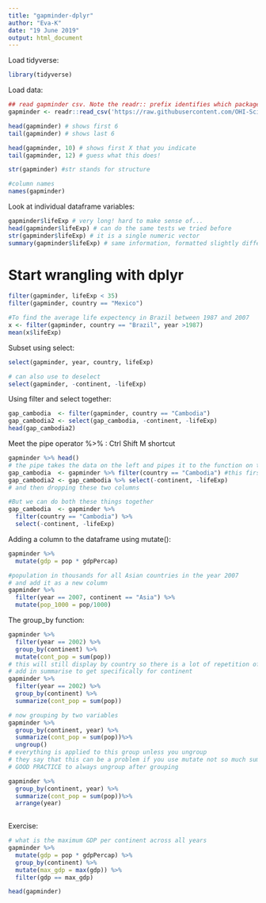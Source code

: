 ```yaml
---
title: "gapminder-dplyr"
author: "Eva-K"
date: "19 June 2019"
output: html_document
---
```


Load tidyverse:

```r
library(tidyverse)
```
 Load data:
```r
## read gapminder csv. Note the readr:: prefix identifies which package it's in
gapminder <- readr::read_csv('https://raw.githubusercontent.com/OHI-Science/data-science-training/master/data/gapminder.csv')
```
```r
head(gapminder) # shows first 6
tail(gapminder) # shows last 6

head(gapminder, 10) # shows first X that you indicate
tail(gapminder, 12) # guess what this does!

```
 
```r
str(gapminder) #str stands for structure

#column names
names(gapminder)
```
 Look at individual dataframe variables:
```r
gapminder$lifeExp # very long! hard to make sense of...
head(gapminder$lifeExp) # can do the same tests we tried before
str(gapminder$lifeExp) # it is a single numeric vector
summary(gapminder$lifeExp) # same information, formatted slightly differently
```
 
# Start wrangling with dplyr
 
```r
filter(gapminder, lifeExp < 35)
filter(gapminder, country == "Mexico")
```
```r
#To find the average life expectency in Brazil between 1987 and 2007
x <- filter(gapminder, country == "Brazil", year >1987)
mean(x$lifeExp)
```

Subset using select:

```r
select(gapminder, year, country, lifeExp)

# can also use to deselect
select(gapminder, -continent, -lifeExp)
```

Using filter and select together:

```r
gap_cambodia  <- filter(gapminder, country == "Cambodia")
gap_cambodia2 <- select(gap_cambodia, -continent, -lifeExp)
head(gap_cambodia2)
```

Meet the pipe operator %>% : Ctrl Shift M shortcut

```r
gapminder %>% head() 
# the pipe takes the data on the left and pipes it to the function on the right
gap_cambodia  <- gapminder %>% filter(country == "Cambodia") #this first filters gapminder
gap_cambodia2 <- gap_cambodia %>% select(-continent, -lifeExp) 
# and then dropping these two columns

#But we can do both these things together
gap_cambodia  <- gapminder %>% 
  filter(country == "Cambodia") %>%
  select(-continent, -lifeExp) 

```
Adding a column to the dataframe using mutate():

```r
gapminder %>%
  mutate(gdp = pop * gdpPercap)
```

```r
#population in thousands for all Asian countries in the year 2007
# and add it as a new column
gapminder %>%
  filter(year == 2007, continent == "Asia") %>%
  mutate(pop_1000 = pop/1000)
```

The group_by function:

```r
gapminder %>%
  filter(year == 2002) %>%
  group_by(continent) %>% 
  mutate(cont_pop = sum(pop))
# this will still display by country so there is a lot of repetition of values
# add in summarise to get specifically for continent
gapminder %>%
  filter(year == 2002) %>%
  group_by(continent) %>% 
  summarize(cont_pop = sum(pop))

# now grouping by two variables
gapminder %>%
  group_by(continent, year) %>%
  summarize(cont_pop = sum(pop))%>%
  ungroup()
# everything is applied to this group unless you ungroup
# they say that this can be a problem if you use mutate not so much summarize
# GOOD PRACTICE to always ungroup after grouping

gapminder %>%
  group_by(continent, year) %>%
  summarize(cont_pop = sum(pop))%>%
  arrange(year)
  
```
Exercise:
```r
# what is the maximum GDP per continent across all years
gapminder %>%
  mutate(gdp = pop * gdpPercap) %>%
  group_by(continent) %>%
  mutate(max_gdp = max(gdp)) %>%
  filter(gdp == max_gdp)

head(gapminder)
  
```

